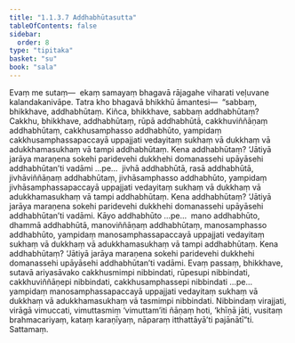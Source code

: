 ```yaml
---
title: "1.1.3.7 Addhabhūtasutta"
tableOfContents: false
sidebar:
  order: 8
type: "tipitaka"
basket: "su"
book: "sala"
---
```



<DynamicBreadcrumb />

<Division number="29" book="sala">

<Paragraph number="78" book="sala">
Evaṃ me sutaṃ—  ekaṃ samayaṃ bhagavā rājagahe viharati veḷuvane kalandakanivāpe. Tatra kho bhagavā bhikkhū āmantesi—  “sabbaṃ, bhikkhave, addhabhūtaṃ. Kiñca, bhikkhave, sabbaṃ addhabhūtaṃ? Cakkhu, bhikkhave, addhabhūtaṃ, rūpā addhabhūtā, cakkhuviññāṇaṃ addhabhūtaṃ, cakkhusamphasso addhabhūto, yampidaṃ cakkhusamphassapaccayā uppajjati vedayitaṃ sukhaṃ vā dukkhaṃ vā adukkhamasukhaṃ vā tampi addhabhūtaṃ. Kena addhabhūtaṃ? ‘Jātiyā jarāya maraṇena sokehi paridevehi dukkhehi domanassehi upāyāsehi addhabhūtan’ti vadāmi …pe…  jivhā addhabhūtā, rasā addhabhūtā, jivhāviññāṇaṃ addhabhūtaṃ, jivhāsamphasso addhabhūto, yampidaṃ jivhāsamphassapaccayā uppajjati vedayitaṃ sukhaṃ vā dukkhaṃ vā adukkhamasukhaṃ vā tampi addhabhūtaṃ. Kena addhabhūtaṃ? ‘Jātiyā jarāya maraṇena sokehi paridevehi dukkhehi domanassehi upāyāsehi addhabhūtan’ti vadāmi. Kāyo addhabhūto …pe…  mano addhabhūto, dhammā addhabhūtā, manoviññāṇaṃ addhabhūtaṃ, manosamphasso addhabhūto, yampidaṃ manosamphassapaccayā uppajjati vedayitaṃ sukhaṃ vā dukkhaṃ vā adukkhamasukhaṃ vā tampi addhabhūtaṃ. Kena addhabhūtaṃ? ‘Jātiyā jarāya maraṇena sokehi paridevehi dukkhehi domanassehi upāyāsehi addhabhūtan’ti vadāmi. Evaṃ passaṃ, bhikkhave, sutavā ariyasāvako cakkhusmimpi nibbindati, rūpesupi nibbindati, cakkhuviññāṇepi nibbindati, cakkhusamphassepi nibbindati …pe…  yampidaṃ manosamphassapaccayā uppajjati vedayitaṃ sukhaṃ vā dukkhaṃ vā adukkhamasukhaṃ vā tasmimpi nibbindati. Nibbindaṃ virajjati, virāgā vimuccati, vimuttasmiṃ ‘vimuttam’iti ñāṇaṃ hoti, ‘khīṇā jāti, vusitaṃ brahmacariyaṃ, kataṃ karaṇīyaṃ, nāparaṃ itthattāyā’ti pajānātī”ti.

</Paragraph>
</Division>

<Paragraph number="79" type="center" book="sala">
Sattamaṃ.
</Paragraph>